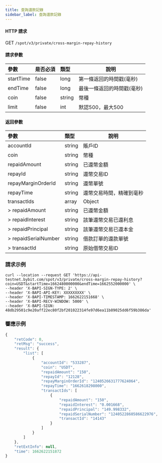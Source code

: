 ```yaml
---
title: 查詢還款記錄
sidebar_label: 查詢還款記錄
---
```


#### HTTP 請求
GET <code>/spot/v3/private/cross-margin-repay-history</code>

#### 請求參數
| 參數 | 是否必須 | 類型 | 說明|
|:----- |:-------|:-----|------ |
|startTime|false|long|第一條返回的時間戳(毫秒)|
|endTime|false|long|最後一條返回的時間戳(毫秒)|
|coin|false|string|幣種|
|limit|false|int|默認500，最大500|

#### 返回參數
| 參數 | 類型 | 說明|
|:----- |:-----|----- |
|accountId|string|賬戶ID|
|coin|string|幣種|
|repaidAmount|string|已還幣金額|
|repayId|string|還幣交易ID|
|repayMarginOrderId|string|還幣單號|
|repayTime|string|還幣交易時間，精確到毫秒|
|transactIds|array|Object|
|> repaidAmount|string|已還幣金額|
|> repaidInterest|string|該筆還幣交易已還利息|
|> repaidPrincipal|string|該筆還幣交易已還本金|
|> repaidSerialNumber|string|借款訂單的還款單號|
|> transactId|string|原始借幣交易ID|

### 請求示例

<Tabs>
<TabItem value="console" label="Console">

```http
curl --location --request GET 'https://api-testnet.bybit.com/spot/v3/private/cross-margin-repay-history?coin=USDT&startTime=1662480000000&endTime=1662552000000' \
--header 'X-BAPI-SIGN-TYPE: 2' \
--header 'X-BAPI-API-KEY: XXXXXXXXX' \
--header 'X-BAPI-TIMESTAMP: 1662622151668' \
--header 'X-BAPI-RECV-WINDOW: 5000' \
--header 'X-BAPI-SIGN: 48db29501c9e20aff22ec80f2bf201022314fe97d6ea11b89025dd6f59b386da'
```

</TabItem>
</Tabs>

### 響應示例

```javascript
{
    "retCode": 0,
    "retMsg": "success",
    "result": {
        "list": [
            {
                "accountId": "533287",
                "coin": "USDT",
                "repaidAmount": "150",
                "repayId": "12128",
                "repayMarginOrderId": "1240526631777624064",
                "repayTime": "1662618298000",
                "transactIds": [
                    {
                        "repaidAmount": "150",
                        "repaidInterest": "0.001668",
                        "repaidPrincipal": "149.998332",
                        "repaidSerialNumber": "1240522860586622976",
                        "transactId": "14143"
                    }
                ]
            }
        ]
    },
    "retExtInfo": null,
    "time": 1662622151872
}
```
